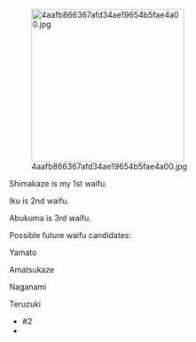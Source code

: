 [[File:4aafb866367afd34ae19654b5fae4a00.jpg|thumb|275px|right]]

Shimakaze is my 1st waifu.

Iku is 2nd waifu.

Abukuma is 3rd waifu.

Possible future waifu candidates:

Yamato

Amatsukaze

Naganami

Teruzuki

* #2
*